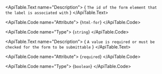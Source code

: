 <ApiTable id="property-htmlFor">
  <ApiTable.PropertyHeader name="htmlFor" singleFramework="">
  </ApiTable.PropertyHeader>

  <ApiTable.Text name="Description">
    { `The id of the form element that the label is associated with` }
  </ApiTable.Text>

  <ApiTable.Code name="Attribute">
    {`html-for`}
  </ApiTable.Code>

  <ApiTable.Code name="Type">
   {`string`}
  </ApiTable.Code>


</ApiTable>
<ApiTable id="property-required">
  <ApiTable.PropertyHeader name="required" singleFramework="">
  </ApiTable.PropertyHeader>

  <ApiTable.Text name="Description">
    { `A value is required or must be checked for the form to be submittable` }
  </ApiTable.Text>

  <ApiTable.Code name="Attribute">
    {`required`}
  </ApiTable.Code>

  <ApiTable.Code name="Type">
   {`boolean`}
  </ApiTable.Code>


</ApiTable>
